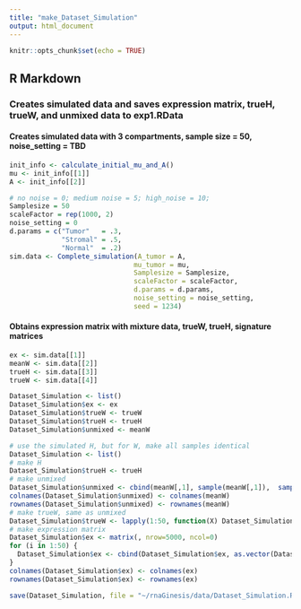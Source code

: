 ```yaml
---
title: "make_Dataset_Simulation"
output: html_document
---
```


```r
knitr::opts_chunk$set(echo = TRUE)
```

## R Markdown

### Creates simulated data and saves expression matrix, trueH, trueW, and unmixed data to exp1.RData

#### Creates simulated data with 3 compartments, sample size = 50, noise_setting = TBD
```r
init_info <- calculate_initial_mu_and_A()
mu <- init_info[[1]]
A <- init_info[[2]]

# no noise = 0; medium noise = 5; high_noise = 10;
Samplesize = 50
scaleFactor = rep(1000, 2)
noise_setting = 0
d.params = c("Tumor"   = .3,
             "Stromal" = .5,
             "Normal"  = .2)
sim.data <- Complete_simulation(A_tumor = A,
                               mu_tumor = mu, 
                               Samplesize = Samplesize,
                               scaleFactor = scaleFactor,
                               d.params = d.params,
                               noise_setting = noise_setting,
                               seed = 1234)
```

#### Obtains expression matrix with mixture data, trueW, trueH, signature matrices 
```r
ex <- sim.data[[1]]
meanW <- sim.data[[2]]
trueH <- sim.data[[3]]
trueW <- sim.data[[4]]

Dataset_Simulation <- list()
Dataset_Simulation$ex <- ex
Dataset_Simulation$trueW <- trueW
Dataset_Simulation$trueH <- trueH
Dataset_Simulation$unmixed <- meanW
```


```r
# use the simulated H, but for W, make all samples identical
Dataset_Simulation <- list()
# make H
Dataset_Simulation$trueH <- trueH
# make unmixed
Dataset_Simulation$unmixed <- cbind(meanW[,1], sample(meanW[,1]),  sample(meanW[,1]))
colnames(Dataset_Simulation$unmixed) <- colnames(meanW)
rownames(Dataset_Simulation$unmixed) <- rownames(meanW)
# make trueW, same as unmixed
Dataset_Simulation$trueW <- lapply(1:50, function(X) Dataset_Simulation$unmixed)
# make expression matrix
Dataset_Simulation$ex <- matrix(, nrow=5000, ncol=0)
for (i in 1:50) {
  Dataset_Simulation$ex <- cbind(Dataset_Simulation$ex, as.vector(Dataset_Simulation$unmixed %*% Dataset_Simulation$trueH[,i]))
}
colnames(Dataset_Simulation$ex) <- colnames(ex)
rownames(Dataset_Simulation$ex) <- rownames(ex)

save(Dataset_Simulation, file = "~/rnaGinesis/data/Dataset_Simulation.RData")

```
